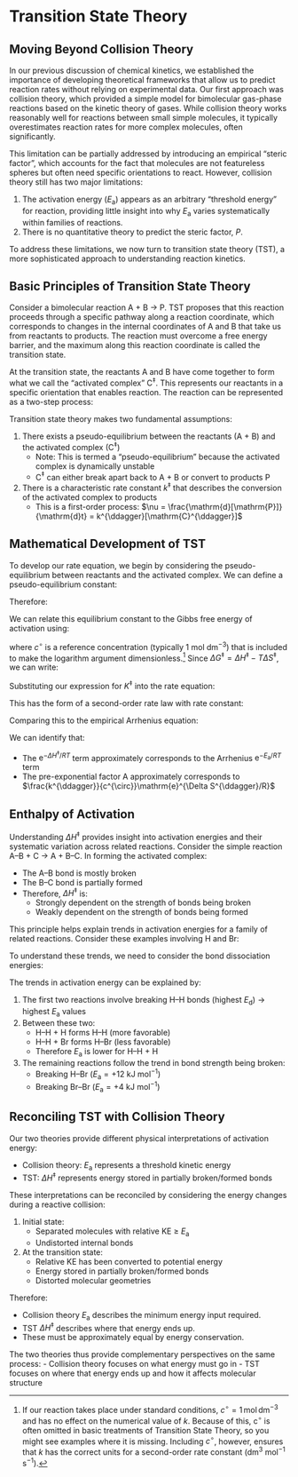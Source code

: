 # Transition State Theory {#lecture6}

## Moving Beyond Collision Theory {#sec:tst-intro}

In our previous discussion of chemical kinetics, we established the importance of developing theoretical frameworks that allow us to predict reaction rates without relying on experimental data. Our first approach was collision theory, which provided a simple model for bimolecular gas-phase reactions based on the kinetic theory of gases. While collision theory works reasonably well for reactions between small simple molecules, it typically overestimates reaction rates for more complex molecules, often significantly.

This limitation can be partially addressed by introducing an empirical &ldquo;steric factor&rdquo;, which accounts for the fact that molecules are not featureless spheres but often need specific orientations to react. However, collision theory still has two major limitations:

1. The activation energy ($E_\mathrm{a}$) appears as an arbitrary "threshold energy" for reaction, providing little insight into why $E_\mathrm{a}$ varies systematically within families of reactions.
2. There is no quantitative theory to predict the steric factor, $P$.

To address these limitations, we now turn to transition state theory (TST), a more sophisticated approach to understanding reaction kinetics.

## Basic Principles of Transition State Theory {#sec:tst-principles}

Consider a bimolecular reaction A + B → P. TST proposes that this reaction proceeds through a specific pathway along a reaction coordinate, which corresponds to changes in the internal coordinates of A and B that take us from reactants to products. The reaction must overcome a free energy barrier, and the maximum along this reaction coordinate is called the transition state.

At the transition state, the reactants A and B have come together to form what we call the &ldquo;activated complex&rdquo; C$^{\ddagger}$. This represents our reactants in a specific orientation that enables reaction. The reaction can be represented as a two-step process:

\begin{equation}
\mathrm{A} + \mathrm{B} \rightleftharpoons \mathrm{C}^{\ddagger} \xrightarrow{k^{\ddagger}} \mathrm{P}
(\#eq:tst-scheme)
\end{equation}

Transition state theory makes two fundamental assumptions:

1. There exists a pseudo-equilibrium between the reactants (A + B) and the activated complex (C$^{\ddagger}$)
   - Note: This is termed a "pseudo-equilibrium" because the activated complex is dynamically unstable
   - C$^{\ddagger}$ can either break apart back to A + B or convert to products P

2. There is a characteristic rate constant $k^{\ddagger}$ that describes the conversion of the activated complex to products
   - This is a first-order process: $\nu = \frac{\mathrm{d}[\mathrm{P}]}{\mathrm{d}t} = k^{\ddagger}[\mathrm{C}^{\ddagger}]$

## Mathematical Development of TST {#sec:tst-math}

To develop our rate equation, we begin by considering the pseudo-equilibrium between reactants and the activated complex. We can define a pseudo-equilibrium constant:

\begin{equation}
K^{\ddagger} = \frac{[\mathrm{C}^{\ddagger}]}{[\mathrm{A}][\mathrm{B}]}
(\#eq:equilibrium-constant)
\end{equation}

Therefore:

\begin{equation}
[\mathrm{C}^{\ddagger}] = K^{\ddagger}[\mathrm{A}][\mathrm{B}]
(\#eq:activated-complex-conc)
\end{equation}

We can relate this equilibrium constant to the Gibbs free energy of activation using:

\begin{equation}
\Delta G^{\ddagger} = -RT\ln(K^{\ddagger}c^{\circ})
(\#eq:gibbs-activation)
\end{equation}

where $c^{\circ}$ is a reference concentration (typically 1 mol dm$^{-3}$) that is included to make the logarithm argument dimensionless.^[If our reaction takes place under standard conditions, $c^\circ=1\,\mathrm{mol}\,\mathrm{dm}^{-3}$ and has no effect on the numerical value of $k$. Because of this, c$^\circ$ is often omitted in basic treatments of Transition State Theory, so you might see examples where it is missing. Including $c^\circ$, however, ensures that $k$ has the correct units for a second-order rate constant (dm$^3$ mol$^{-1}$ s$^{-1}$).]
Since $\Delta G^{\ddagger} = \Delta H^{\ddagger} - T\Delta S^{\ddagger}$, we can write:

\begin{equation}
K^{\ddagger} = \frac{1}{c^{\circ}}\mathrm{e}^{-\Delta G^{\ddagger}/RT} = \frac{1}{c^{\circ}}\mathrm{e}^{-\Delta H^{\ddagger}/RT}\mathrm{e}^{\Delta S^{\ddagger}/R}
(\#eq:equilibrium-constant-expanded)
\end{equation}

Substituting our expression for $K^\ddagger$ into the rate equation:

\begin{equation}
\nu = k^{\ddagger}[\mathrm{C}^{\ddagger}] = \frac{k^{\ddagger}}{c^{\circ}}[\mathrm{A}][\mathrm{B}]\mathrm{e}^{\Delta S^{\ddagger}/R}\mathrm{e}^{-\Delta H^{\ddagger}/RT}
(\#eq:tst-rate)
\end{equation}

This has the form of a second-order rate law with rate constant:

\begin{equation}
k = \frac{k^{\ddagger}}{c^{\circ}}\mathrm{e}^{\Delta S^{\ddagger}/R}\mathrm{e}^{-\Delta H^{\ddagger}/RT}
(\#eq:tst-rate-constant)
\end{equation}

Comparing this to the empirical Arrhenius equation:

\begin{equation}
k = A\mathrm{e}^{-E_\mathrm{a}/RT}
(\#eq:arrhenius)
\end{equation}

We can identify that:

- The $\mathrm{e}^{-\Delta H^{\ddagger}/RT}$ term approximately corresponds to the Arrhenius $\mathrm{e}^{-E_\mathrm{a}/RT}$ term
- The pre-exponential factor A approximately corresponds to $\frac{k^{\ddagger}}{c^{\circ}}\mathrm{e}^{\Delta S^{\ddagger}/R}$

## Enthalpy of Activation {#sec:enthalpy-activation}

Understanding $\Delta H^{\ddagger}$ provides insight into activation energies and their systematic variation across related reactions. Consider the simple reaction A–B + C → A + B–C. In forming the activated complex:

- The A–B bond is mostly broken
- The B–C bond is partially formed
- Therefore, $\Delta H^{\ddagger}$ is:
  - Strongly dependent on the strength of bonds being broken
  - Weakly dependent on the strength of bonds being formed

This principle helps explain trends in activation energies for a family of related reactions. Consider these examples involving H and Br:

\begin{align*}
\mathrm{H–H} + \mathrm{H} &\longrightarrow \mathrm{H} + \mathrm{H–H} & E_\mathrm{a} &= +39~\mathrm{kJ~mol^{-1}} \\
\mathrm{H–H} + \mathrm{Br} &\longrightarrow \mathrm{H} + \mathrm{H–Br} & E_\mathrm{a} &= +82~\mathrm{kJ~mol^{-1}} \\
\mathrm{Br–H} + \mathrm{H} &\longrightarrow \mathrm{Br} + \mathrm{H–H} & E_\mathrm{a} &= +12~\mathrm{kJ~mol^{-1}} \\
\mathrm{Br–Br} + \mathrm{H} &\longrightarrow \mathrm{Br} + \mathrm{Br–H} & E_\mathrm{a} &= +4~\mathrm{kJ~mol^{-1}}
\end{align*}

To understand these trends, we need to consider the bond dissociation energies:

\begin{align*}
\mathrm{H–H}: & ~E_\mathrm{d} = +436~\mathrm{kJ~mol^{-1}} \\
\mathrm{H–Br}: & ~E_\mathrm{d} = +366~\mathrm{kJ~mol^{-1}} \\
\mathrm{Br–Br}: & ~E_\mathrm{d} = +193~\mathrm{kJ~mol^{-1}}
\end{align*}

The trends in activation energy can be explained by:

1. The first two reactions involve breaking H–H bonds (highest $E_\mathrm{d}$) → highest $E_\mathrm{a}$ values
2. Between these two:
   - H–H + H forms H–H (more favorable)
   - H–H + Br forms H–Br (less favorable)
   - Therefore $E_\mathrm{a}$ is lower for H–H + H

3. The remaining reactions follow the trend in bond strength being broken:
   - Breaking H–Br ($E_\mathrm{a} = +12~\mathrm{kJ~mol^{-1}}$)
   - Breaking Br–Br ($E_\mathrm{a} = +4~\mathrm{kJ~mol^{-1}}$)

## Reconciling TST with Collision Theory {#sec:tst-collision}

Our two theories provide different physical interpretations of activation energy:

- Collision theory: $E_\mathrm{a}$ represents a threshold kinetic energy
- TST: $\Delta H^{\ddagger}$ represents energy stored in partially broken/formed bonds

These interpretations can be reconciled by considering the energy changes during a reactive collision:

1. Initial state:
   - Separated molecules with relative KE ≥ $E_\mathrm{a}$
   - Undistorted internal bonds

2. At the transition state:
   - Relative KE has been converted to potential energy
   - Energy stored in partially broken/formed bonds
   - Distorted molecular geometries

Therefore:

- Collision theory $E_\mathrm{a}$ describes the minimum energy input required.
- TST $\Delta H^{\ddagger}$ describes where that energy ends up.
- These must be approximately equal by energy conservation.

The two theories thus provide complementary perspectives on the same process:
- Collision theory focuses on what energy must go in
- TST focuses on where that energy ends up and how it affects molecular structure
